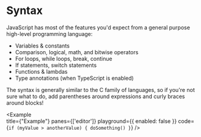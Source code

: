 
# Syntax

JavaScript has most of the features you'd expect from a general purpose high-level programming language:

- Variables & constants
- Comparison, logical, math, and bitwise operators
- For loops, while loops, break, continue
- If statements, switch statements
- Functions & lambdas
- Type annotations (when TypeScript is enabled)

The syntax is generally similar to the C family of languages, so if you're not sure what to do, add parentheses around expressions and curly braces around blocks!

<Example   
  title={"Example"}
  panes={['editor']}
  playground={{ enabled: false }}
  code={`if (myValue > anotherValue) {
  doSomething()
}`}
/>

